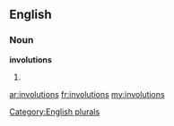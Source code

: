 ==English==

===Noun===
'''involutions'''

# {{plural of|[[involution]]}}

[[Category:English plurals]]

[[ar:involutions]]
[[fr:involutions]]
[[my:involutions]]